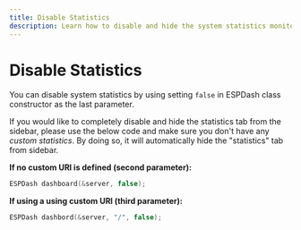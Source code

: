 ```yaml
---
title: Disable Statistics
description: Learn how to disable and hide the system statistics monitoring feature in ESP-DASH dashboards, including removing the statistics tab from the sidebar interface.
---
```


# Disable Statistics

You can disable system statistics by using setting `false` in ESPDash class constructor as the last parameter.

If you would like to completely disable and hide the statistics tab from the sidebar, please use the below code and make sure you don't have any <i>custom statistics</i>. By doing so, it will automatically hide the "statistics" tab from sidebar.

**If no custom URI is defined (second parameter):**
```cpp
ESPDash dashboard(&server, false);
```

**If using a using custom URI (third parameter):**
```cpp
ESPDash dashbord(&server, "/", false);
```
